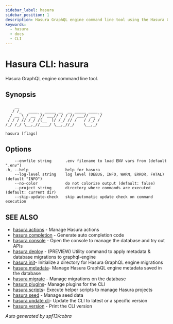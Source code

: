 ```yaml
---
sidebar_label: hasura
sidebar_position: 1
description: Hasura GraphQL engine command line tool using the Hasura CLI
keywords:
  - hasura
  - docs
  - CLI
---
```


# Hasura CLI: hasura

Hasura GraphQL engine command line tool.

## Synopsis

```
    __
   / /_   ____ _ _____ __  __ _____ ____ _
  / __ \ / __ `// ___// / / // ___// __ `/
 / / / // /_/ /(__  )/ /_/ // /   / /_/ /
/_/ /_/ \__,_//____/ \__,_//_/    \__,_/
```

```
hasura [flags]
```

## Options

```
    --envfile string      .env filename to load ENV vars from (default ".env")
-h, --help                help for hasura
    --log-level string    log level (DEBUG, INFO, WARN, ERROR, FATAL) (default "INFO")
    --no-color            do not colorize output (default: false)
    --project string      directory where commands are executed (default: current dir)
    --skip-update-check   skip automatic update check on command execution
```

## SEE ALSO

- [hasura actions](/hasura-cli/commands/hasura_actions.mdx) - Manage Hasura actions
- [hasura completion](/hasura-cli/commands/hasura_completion.mdx) - Generate auto completion code
- [hasura console](/hasura-cli/commands/hasura_console.mdx) - Open the console to manage the database and try out APIs
- [hasura deploy](/hasura-cli/commands/hasura_deploy.mdx) - (PREVIEW) Utility command to apply metadata & database migrations to graphql-engine
- [hasura init](/hasura-cli/commands/hasura_init.mdx)- Initialize a directory for Hasura GraphQL engine migrations
- [hasura metadata](/hasura-cli/commands/hasura_metadata.mdx)- Manage Hasura GraphQL engine metadata saved in the database
- [hasura migrate](/hasura-cli/commands/hasura_migrate.mdx) - Manage migrations on the database
- [hasura plugins](/hasura-cli/commands/hasura_plugins.mdx)- Manage plugins for the CLI
- [hasura scripts](/hasura-cli/commands/hasura_scripts.mdx)- Execute helper scripts to manage Hasura projects
- [hasura seed](/hasura-cli/commands/hasura_seed.mdx) - Manage seed data
- [hasura update cli](/hasura-cli/commands/hasura_update-cli.mdx)- Update the CLI to latest or a specific version
- [hasura version](/hasura-cli/commands/hasura_version.mdx) - Print the CLI version

_Auto generated by spf13/cobra_
